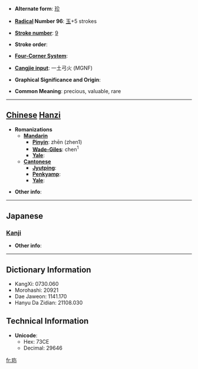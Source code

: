 * '''Alternate form''': [[珍]]

* '''[[Wiktionary:Chinese radical index| Radical]] Number 96''': [[Wiktionary:Chinese radical index 玉|玉]]+5 strokes

* '''[[Wiktionary:Chinese total strokes index|Stroke number]]''': [[Wiktionary:Chinese total strokes index 9|9]]

* '''Stroke order''': 

* '''[[Wiktionary:Chinese four corner index|Four-Corner System]]''': 

* '''[[Wiktionary:Chinese Cangjie index|Cangjie input]]''': 一土弓火 (MGNF)

* '''Graphical Significance and Origin''': 

* '''Common Meaning''': precious, valuable, rare

----

== [[Chinese]] [[Hanzi]] ==

* '''Romanizations'''
** '''[[Mandarin]]'''
*** '''[[Pinyin]]''': zhēn (zhen1)
*** '''[[Wade-Giles]]''': chen<sup>1</sup>
*** '''[[Yale]]''': 
** '''[[Cantonese]]'''
*** '''[[Jyutping]]''':
*** '''[[Penkyamp]]''': 
*** '''[[Yale]]''': 

* '''Other info''': 

----

==Japanese==
===[[Kanji]]===
{{kanji|on readings=[[ちん]] (chin)
|kun readings=[[めずらしい]] (mezurashii)
}}

* '''Other info''':  

----

== Dictionary Information ==

* KangXi: 0730.060
* Morohashi: 20921
* Dae Jaweon: 1141.170
* Hanyu Da Zidian: 21108.030

== Technical Information ==

* '''Unicode''':
** Hex: 73CE
** Decimal: 29646

[[fr:珎]]